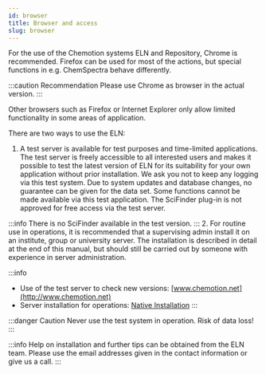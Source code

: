 ```yaml
---
id: browser
title: Browser and access
slug: browser
---
```

For the use of the Chemotion systems ELN and Repository, Chrome is recommended. Firefox can be used for most of the actions, but special functions in e.g. ChemSpectra behave differently.

:::caution Recommendation
Please use Chrome as browser in the actual version.
:::

Other browsers such as Firefox or Internet Explorer only allow limited functionality in some areas of application.

There are two ways to use the ELN:
1. A test server is available for test purposes and time-limited applications. The test server is freely accessible to all interested users and makes it possible to test the latest version of ELN for its suitability for your own application without prior installation. We ask you not to keep any logging via this test system. Due to system updates and database changes, no guarantee can be given for the data set. Some functions cannot be made available via this test application. The SciFinder plug-in is not approved for free access via the test server.

:::info
There is no SciFinder available in the test version.
:::
2. For routine use in operations, it is recommended that a supervising admin install it on an institute, group or university server. The installation is described in detail at the end of this manual, but should still be carried out by someone with experience in server administration.

:::info
- Use of the test server to check new versions: [www.chemotion.net](http://www.chemotion.net)
- Server installation for operations: [Native Installation](native_installation.mdx)
:::

:::danger Caution
Never use the test system in operation. Risk of data loss!
:::

:::info
Help on installation and further tips can be obtained from the ELN team. Please use the email addresses given in the contact information or give us a call.
:::
